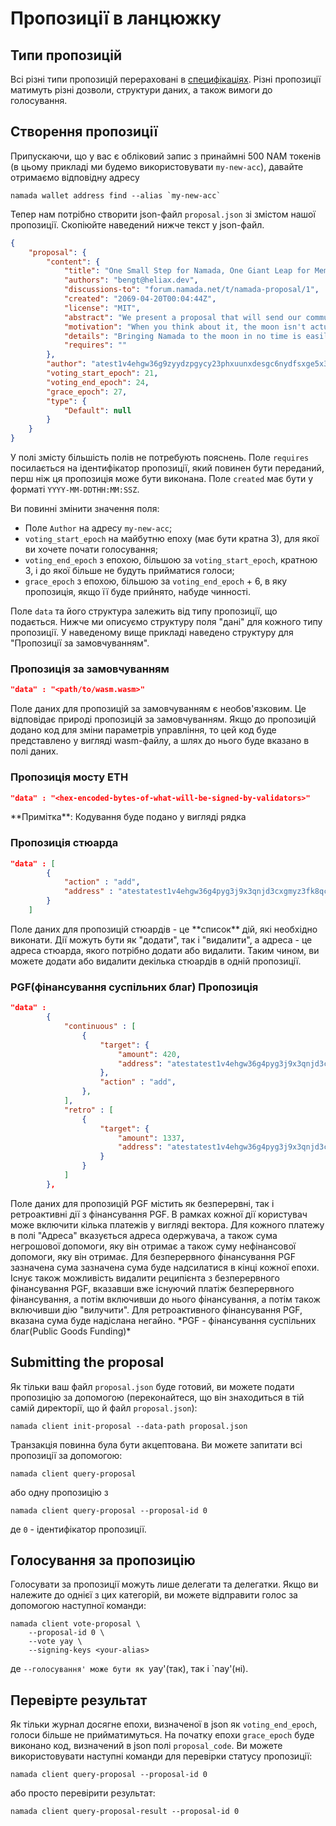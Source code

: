 
# Пропозиції в ланцюжку

## Типи пропозицій

Всі різні типи пропозицій перераховані в [специфікаціях](https://specs.namada.net/governance/proposal). Різні пропозиції матимуть різні дозволи, структури даних, а також вимоги до голосування.

## Створення пропозиції

Припускаючи, що у вас є обліковий запис з принаймні 500 NAM токенів (в цьому прикладі ми будемо використовувати `my-new-acc`), давайте отримаємо відповідну адресу

```shell copy
namada wallet address find --alias `my-new-acc`
```

Тепер нам потрібно створити json-файл `proposal.json` зі змістом нашої пропозиції. Скопіюйте наведений нижче текст у json-файл.

```json
{
	"proposal": {
		"content": {
			"title": "One Small Step for Namada, One Giant Leap for Memekind",
			"authors": "bengt@heliax.dev",
			"discussions-to": "forum.namada.net/t/namada-proposal/1",
			"created": "2069-04-20T00:04:44Z",
			"license": "MIT",
			"abstract": "We present a proposal that will send our community to the moon. This proposal outlines all training necessary to accomplish this goal. All memers are welcome to join.",
			"motivation": "When you think about it, the moon isn't actually that far away.The moon is only 384,400 km. We have not yet brought Namada to the moon, so it is only natural to use 101 as the prime number for our modular arithmetic operations. 384,400 (mod 101) = 95. 95 km is a distance that can be easily covered by a single person in a single day. Namada was produced by more than 100 people. So 95/100 = 0, rounded to the nearest integer. This means that Namada can reach the moon in no time.",
			"details": "Bringing Namada to the moon in no time is easily achievable. We just need to pass this governance proposal and set the plan in action",
			"requires": ""
		},
		"author": "atest1v4ehgw36g9zyydzpgycy23phxuunxdesgc6nydfsxge5x3zzgscny32pxccn2wfjg5urx3fhzxhmch",
		"voting_start_epoch": 21,
		"voting_end_epoch": 24,
		"grace_epoch": 27,
		"type": {
			"Default": null
		}
	}
}
```

У полі змісту більшість полів не потребують пояснень. Поле `requires` посилається на ідентифікатор пропозиції, який повинен бути переданий, перш ніж ця пропозиція може бути виконана. Поле `created` має бути у форматі `YYYY-MM-DDTHH:MM:SSZ`.

Ви повинні змінити значення поля:

- Поле `Author` на адресу `my-new-acc`;
- `voting_start_epoch` на майбутню епоху (має бути кратна 3), для якої ви хочете почати голосування;
- `voting_end_epoch` з епохою, більшою за `voting_start_epoch`, кратною 3, і до якої більше не будуть прийматися голоси;
- `grace_epoch` з епохою, більшою за `voting_end_epoch` + 6, в яку пропозиція, якщо її буде прийнято, набуде чинності.

Поле `data` та його структура залежить від типу пропозиції, що подається. Нижче ми описуємо структуру поля "дані" для кожного типу пропозиції. У наведеному вище прикладі наведено структуру для "Пропозиції за замовчуванням".

### Пропозиція за замовчуванням 

```json
"data" : "<path/to/wasm.wasm>"
```

<Callout type="info">
Поле даних для пропозицій за замовчуванням є необов'язковим. Це відповідає природі пропозицій за замовчуванням. 
Якщо до пропозицій додано код для зміни параметрів управління, то цей код 
буде представлено у вигляді wasm-файлу, а шлях до нього буде вказано в полі даних.
</Callout>

### Пропозиція мосту ETH

```json
"data" : "<hex-encoded-bytes-of-what-will-be-signed-by-validators>"
```

<Callout type="warning">
**Примітка**:
Кодування буде подано у вигляді рядка
</Callout>

### Пропозиція стюарда

```json
"data" : [
        {
            "action" : "add",
            "address" : "atestatest1v4ehgw36g4pyg3j9x3qnjd3cxgmyz3fk8qcrys3hxdp5xwfnx3zyxsj9xgunxsfjg5u5xvzyzrrqtn"
        }
    ]     
```

<Callout>
Поле даних для пропозицій стюардів - це **список** дій, які необхідно виконати. 
Дії можуть бути як "додати", так і "видалити", а адреса - це адреса 
стюарда, якого потрібно додати або видалити. Таким чином, ви можете додати або видалити декілька 
стюардів в одній пропозиції.
</Callout>

### PGF(фінансування суспільних благ) Пропозиція
    
```json
"data" :
        {
            "continuous" : [
                {
                    "target": {
                        "amount": 420,
                        "address": "atestatest1v4ehgw36g4pyg3j9x3qnjd3cxgmyz3fk8qcrys3hxdp5xwfnx3zyxsj9xgunxsfjg5u5xvzyzrrqtn"
                    },
                    "action" : "add",
                },
            ],
            "retro" : [
                {
                    "target": {
                        "amount": 1337,
                        "address": "atestatest1v4ehgw36g4pyg3j9x3qnjd3cxgmyz3fk8qcrys3hxdp5xwfnx3zyxsj9xgunxsfjg5u5xvzyzrrqtn"
                    }
                }
            ]
        },  
```

<Callout>
Поле даних для пропозицій PGF містить як безперервні, так і ретроактивні дії з фінансування PGF. 
В рамках кожної дії користувач може включити кілька платежів у вигляді вектора. 
Для кожного платежу в полі "Адреса" вказується адреса одержувача, а також сума негрошової допомоги, яку він отримає 
а також суму нефінансової допомоги, яку він отримає. Для безперервного фінансування PGF зазначена сума 
зазначена сума буде надсилатися в кінці кожної епохи. Існує також можливість видалити реципієнта 
з безперервного фінансування PGF, вказавши вже існуючий платіж безперервного фінансування, а потім включивши до нього 
фінансування, а потім також включивши дію "вилучити". Для ретроактивного фінансування PGF, 
вказана сума буде надіслана негайно.
*PGF - фінансування суспільних благ(Public Goods Funding)*
</Callout>

## Submitting the proposal
Як тільки ваш файл `proposal.json` буде готовий, ви можете подати пропозицію за допомогою (переконайтеся, що він знаходиться в тій самій директорії, що й файл `proposal.json`):

```shell copy
namada client init-proposal --data-path proposal.json 
```

Транзакція повинна була бути акцептована. Ви можете запитати всі пропозиції за допомогою:

```shell copy
namada client query-proposal
```

або одну пропозицію з

```shell copy
namada client query-proposal --proposal-id 0
```

де `0` - ідентифікатор пропозиції.

## Голосування за пропозицію

Голосувати за пропозиції можуть лише делегати та делегатки. Якщо ви належите до однієї з цих категорій, ви можете відправити голос за допомогою наступної команди:

```shell copy
namada client vote-proposal \
    --proposal-id 0 \
    --vote yay \
    --signing-keys <your-alias>
```

де `--голосування' може бути як `yay'(так), так і `nay'(ні).

## Перевірте результат

Як тільки журнал досягне епохи, визначеної в json як `voting_end_epoch`, голоси більше не прийматимуться.
На початку епохи `grace_epoch` буде виконано код, визначений в json полі `proposal_code`. Ви можете використовувати наступні команди для перевірки статусу пропозиції:

```shell copy
namada client query-proposal --proposal-id 0
```

або просто перевірити результат:

```shell copy
namada client query-proposal-result --proposal-id 0
```
